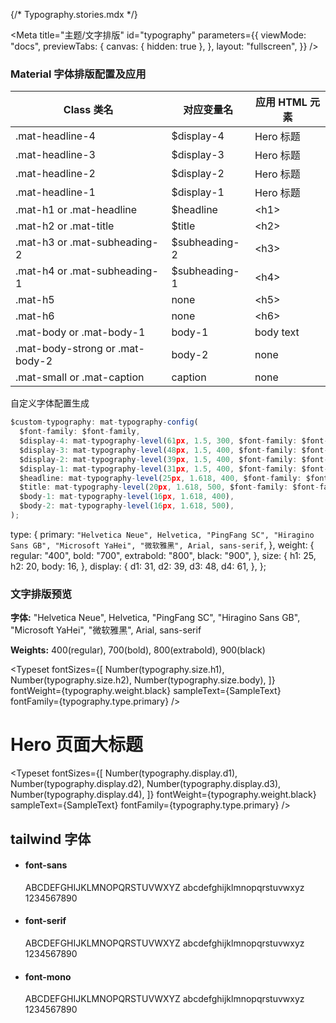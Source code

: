 {/* Typography.stories.mdx */}


<Meta
  title="主题/文字排版"
  id="typography"
  parameters={{
    viewMode: "docs",
    previewTabs: {
      canvas: { hidden: true },
    },
    layout: "fullscreen",
  }}
/>

### Material 字体排版配置及应用

<table>
  <thead>
    <tr>
      <th>Class 类名</th>
      <th>对应变量名</th>
      <th>应用 HTML 元素</th>
    </tr>
  </thead>
  <tbody>
    <tr>
      <td>.mat-headline-4</td>
      <td>$display-4</td>
      <td>Hero 标题</td>
    </tr>
    <tr>
      <td>.mat-headline-3</td>
      <td>$display-3</td>
      <td>Hero 标题</td>
    </tr>
    <tr>
      <td>.mat-headline-2</td>
      <td>$display-2</td>
      <td>Hero 标题</td>
    </tr>
    <tr>
      <td>.mat-headline-1</td>
      <td>$display-1</td>
      <td>Hero 标题</td>
    </tr>
    <tr>
      <td>.mat-h1 or .mat-headline</td>
      <td>$headline</td>
      <td>&lt;h1&gt;</td>
    </tr>
    <tr>
      <td>.mat-h2 or .mat-title</td>
      <td>$title</td>
      <td>&lt;h2&gt;</td>
    </tr>
    <tr>
      <td>.mat-h3 or .mat-subheading-2</td>
      <td>$subheading-2</td>
      <td>&lt;h3&gt;</td>
    </tr>
    <tr>
      <td>.mat-h4 or .mat-subheading-1</td>
      <td>$subheading-1</td>
      <td>&lt;h4&gt;</td>
    </tr>
    <tr>
      <td>.mat-h5</td>
      <td>none</td>
      <td>&lt;h5&gt;</td>
    </tr>
    <tr>
      <td>.mat-h6</td>
      <td>none</td>
      <td>&lt;h6&gt;</td>
    </tr>
    <tr>
      <td>.mat-body or .mat-body-1</td>
      <td>body-1</td>
      <td>body text</td>
    </tr>
    <tr>
      <td>.mat-body-strong or .mat-body-2</td>
      <td>body-2</td>
      <td>none</td>
    </tr>
    <tr>
      <td>.mat-small or .mat-caption</td>
      <td>caption</td>
      <td>none</td>
    </tr>
  </tbody>
</table>

自定义字体配置生成

```ts
$custom-typography: mat-typography-config(
  $font-family: $font-family,
  $display-4: mat-typography-level(61px, 1.5, 300, $font-family: $font-family),
  $display-3: mat-typography-level(48px, 1.5, 400, $font-family: $font-family),
  $display-2: mat-typography-level(39px, 1.5, 400, $font-family: $font-family),
  $display-1: mat-typography-level(31px, 1.5, 400, $font-family: $font-family),
  $headline: mat-typography-level(25px, 1.618, 400, $font-family: $font-family),
  $title: mat-typography-level(20px, 1.618, 500, $font-family: $font-family),
  $body-1: mat-typography-level(16px, 1.618, 400),
  $body-2: mat-typography-level(16px, 1.618, 500),
);
```

  type: {
    primary: `"Helvetica Neue", Helvetica, "PingFang SC", "Hiragino Sans GB",
  "Microsoft YaHei", "微软雅黑", Arial, sans-serif`,
  },
  weight: {
    regular: "400",
    bold: "700",
    extrabold: "800",
    black: "900",
  },
  size: {
    h1: 25,
    h2: 20,
    body: 16,
  },
  display: {
    d1: 31,
    d2: 39,
    d3: 48,
    d4: 61,
  },
};


### 文字排版预览

**字体:** "Helvetica Neue", Helvetica, "PingFang SC", "Hiragino Sans GB",
"Microsoft YaHei", "微软雅黑", Arial, sans-serif

**Weights:** 400(regular), 700(bold), 800(extrabold), 900(black)

<Typeset
  fontSizes={[
    Number(typography.size.h1),
    Number(typography.size.h2),
    Number(typography.size.body),
  ]}
  fontWeight={typography.weight.black}
  sampleText={SampleText}
  fontFamily={typography.type.primary}
/>

# Hero 页面大标题

<Typeset
  fontSizes={[
    Number(typography.display.d1),
    Number(typography.display.d2),
    Number(typography.display.d3),
    Number(typography.display.d4),
  ]}
  fontWeight={typography.weight.black}
  sampleText={SampleText}
  fontFamily={typography.type.primary}
/>

## tailwind 字体

<ul class="w-full space-y-6 px-4 py-6 sm:p-8 lg:p-6 xl:p-8">
  <li>
    <h4 class="!font-mono text-xs leading-5 text-gray-600">font-sans</h4>
    <p class="text-sm sm:text-lg sm:leading-6 text-purple-900 !font-sans">
      ABCDEFGHIJKLMNOPQRSTUVWXYZ abcdefghijklmnopqrstuvwxyz 1234567890
    </p>
  </li>
  <li>
    <h4 class="!font-mono text-xs leading-5 text-gray-600">font-serif</h4>
    <p class="text-sm sm:text-lg sm:leading-6 text-purple-900 !font-serif">
      ABCDEFGHIJKLMNOPQRSTUVWXYZ abcdefghijklmnopqrstuvwxyz 1234567890
    </p>
  </li>
  <li>
    <h4 class="!font-mono text-xs leading-5 text-gray-600">font-mono</h4>
    <p class="text-sm sm:text-lg sm:leading-6 text-purple-900 !font-mono">
      ABCDEFGHIJKLMNOPQRSTUVWXYZ abcdefghijklmnopqrstuvwxyz 1234567890
    </p>
  </li>
</ul>
